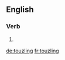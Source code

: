 
==English==

===Verb===
{{head|en}}

# {{present participle of|touzle|lang=en}}

[[de:touzling]]
[[fr:touzling]]